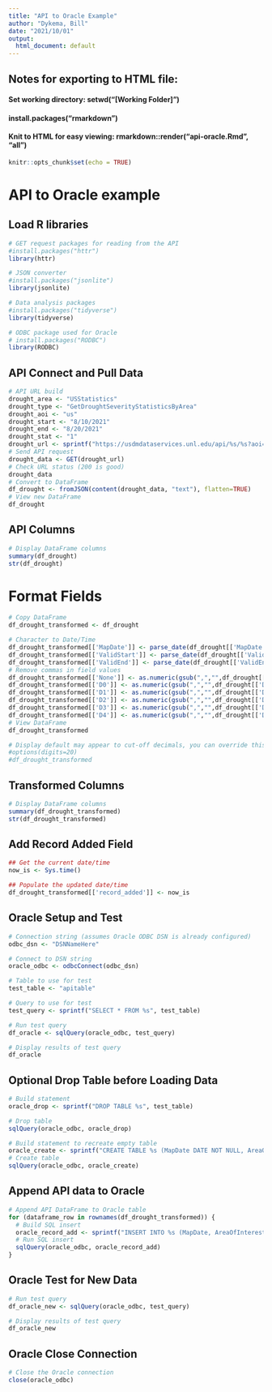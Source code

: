 ```yaml
---
title: "API to Oracle Example"
author: "Dykema, Bill"
date: "2021/10/01"
output:
  html_document: default
---
```


## Notes for exporting to HTML file:
#### Set working directory: setwd("[Working Folder]")
#### install.packages("rmarkdown")
#### Knit to HTML for easy viewing: rmarkdown::render("api-oracle.Rmd", "all")

```r
knitr::opts_chunk$set(echo = TRUE)
```

# API to Oracle example

## Load R libraries
```r

# GET request packages for reading from the API
#install.packages("httr")
library(httr)

# JSON converter
#install.packages("jsonlite")
library(jsonlite)

# Data analysis packages
#install.packages("tidyverse")
library(tidyverse)

# ODBC package used for Oracle
# install.packages("RODBC")
library(RODBC)

```

## API Connect and Pull Data
```r

# API URL build
drought_area <- "USStatistics"
drought_type <- "GetDroughtSeverityStatisticsByArea"
drought_aoi <- "us"
drought_start <- "8/10/2021"
drought_end <- "8/20/2021"
drought_stat <- "1"
drought_url <- sprintf("https://usdmdataservices.unl.edu/api/%s/%s?aoi=%s&startdate=%s&enddate=%s&statisticsType=%s", drought_area, drought_type, drought_aoi, drought_start, drought_end, drought_stat)
# Send API request
drought_data <- GET(drought_url)
# Check URL status (200 is good)
drought_data
# Convert to DataFrame
df_drought <- fromJSON(content(drought_data, "text"), flatten=TRUE)
# View new DataFrame
df_drought

```

## API Columns
```r

# Display DataFrame columns
summary(df_drought)
str(df_drought)

```

# Format Fields
```r

# Copy DataFrame
df_drought_transformed <- df_drought

# Character to Date/Time
df_drought_transformed[['MapDate']] <- parse_date(df_drought[['MapDate']], '%Y%m%d')
df_drought_transformed[['ValidStart']] <- parse_date(df_drought[['ValidStart']], '%Y-%m-%d')
df_drought_transformed[['ValidEnd']] <- parse_date(df_drought[['ValidEnd']], '%Y-%m-%d')
# Remove commas in field values
df_drought_transformed[['None']] <- as.numeric(gsub(",","",df_drought[['None']]))
df_drought_transformed[['D0']] <- as.numeric(gsub(",","",df_drought[['D0']]))
df_drought_transformed[['D1']] <- as.numeric(gsub(",","",df_drought[['D1']]))
df_drought_transformed[['D2']] <- as.numeric(gsub(",","",df_drought[['D2']]))
df_drought_transformed[['D3']] <- as.numeric(gsub(",","",df_drought[['D3']]))
df_drought_transformed[['D4']] <- as.numeric(gsub(",","",df_drought[['D4']]))
# View DataFrame
df_drought_transformed

# Display default may appear to cut-off decimals, you can override this
#options(digits=20)
#df_drought_transformed

```

## Transformed Columns
```r

# Display DataFrame columns
summary(df_drought_transformed)
str(df_drought_transformed)

```

## Add Record Added Field
```r

## Get the current date/time
now_is <- Sys.time()

## Populate the updated date/time
df_drought_transformed[['record_added']] <- now_is

```

## Oracle Setup and Test
```r

# Connection string (assumes Oracle ODBC DSN is already configured)
odbc_dsn <- "DSNNameHere"

# Connect to DSN string
oracle_odbc <- odbcConnect(odbc_dsn)

# Table to use for test
test_table <- "apitable"

# Query to use for test
test_query <- sprintf("SELECT * FROM %s", test_table)

# Run test query
df_oracle <- sqlQuery(oracle_odbc, test_query)

# Display results of test query
df_oracle

```

## Optional Drop Table before Loading Data
```r

# Build statement
oracle_drop <- sprintf("DROP TABLE %s", test_table)

# Drop table
sqlQuery(oracle_odbc, oracle_drop)

# Build statement to recreate empty table
oracle_create <- sprintf("CREATE TABLE %s (MapDate DATE NOT NULL, AreaOfInterest VARCHAR2(50), None NUMBER(10,2), D0 NUMBER(10,2), D1 NUMBER(10,2), D2 NUMBER(10,2), D3 NUMBER(10,2), D4 NUMBER(10,2), ValidStart DATE, ValidEnd DATE, StatisticFormatID VARCHAR2(50), record_added TIMESTAMP)", test_table)
# Create table
sqlQuery(oracle_odbc, oracle_create)

```

## Append API data to Oracle
```r

# Append API DataFrame to Oracle table
for (dataframe_row in rownames(df_drought_transformed)) {
  # Build SQL insert
  oracle_record_add <- sprintf("INSERT INTO %s (MapDate, AreaOfInterest, None, D0, D1, D2, D3, D4, ValidStart, ValidEnd, StatisticFormatID, record_added) VALUES (TO_DATE('%s', 'YYYY-MM-DD'), '%s', '%s', '%s', '%s', '%s', '%s', '%s', TO_DATE('%s', 'YYYY-MM-DD'), TO_DATE('%s', 'YYYY-MM-DD'), '%s', TO_DATE('%s', 'YYYY/MM/DD HH24:MI:SS'))", test_table, df_drought_transformed[dataframe_row, "MapDate"], df_drought_transformed[dataframe_row, "AreaOfInterest"], df_drought_transformed[dataframe_row, "None"], df_drought_transformed[dataframe_row, "D0"], df_drought_transformed[dataframe_row, "D1"], df_drought_transformed[dataframe_row, "D2"], df_drought_transformed[dataframe_row, "D3"], df_drought_transformed[dataframe_row, "D4"], df_drought_transformed[dataframe_row, "ValidStart"], df_drought_transformed[dataframe_row, "ValidEnd"], df_drought_transformed[dataframe_row, "StatisticFormatID"], df_drought_transformed[dataframe_row, "record_added"])
  # Run SQL insert
  sqlQuery(oracle_odbc, oracle_record_add)
}

```

## Oracle Test for New Data
```r

# Run test query
df_oracle_new <- sqlQuery(oracle_odbc, test_query)

# Display results of test query
df_oracle_new

```

## Oracle Close Connection
```r

# Close the Oracle connection
close(oracle_odbc)

```
